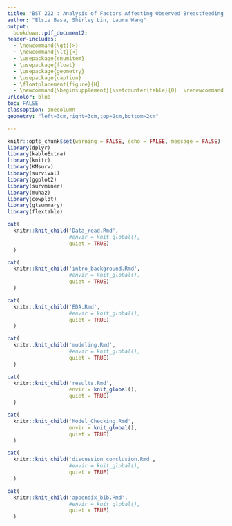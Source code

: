 ```yaml
---
title: "BST 222 : Analysis of Factors Affecting Observed Breastfeeding Durations"
author: "Elsie Basa, Shirley Lin, Laura Wang"
output: 
  bookdown::pdf_document2:
header-includes:
  - \newcommand{\gt}{>} 
  - \newcommand{\lt}{<}
  - \usepackage{enumitem}
  - \usepackage{float}
  - \usepackage{geometry}
  - \usepackage{caption}
  - \floatplacement{figure}{H}
  - \newcommand{\beginsupplement}{\setcounter{table}{0}  \renewcommand{\thetable}{S\arabic{table}} \setcounter{figure}{0} \renewcommand{\thefigure}{S\arabic{figure}}}
urlcolor: blue
toc: FALSE
classoption: onecolumn
geometry: "left=3cm,right=3cm,top=2cm,bottom=2cm"

---
```


```r
knitr::opts_chunk$set(warning = FALSE, echo = FALSE, message = FALSE)
library(dplyr)
library(kableExtra)
library(knitr)
library(KMsurv)
library(survival)
library(ggplot2)
library(survminer)
library(muhaz)
library(cowplot)
library(gtsummary)
library(flextable)
```

```r

cat(
  knitr::knit_child('Data_read.Rmd', 
                    #envir = knit_global(), 
                    quiet = TRUE)
  )

```

```r

cat(
  knitr::knit_child('intro_background.Rmd', 
                    #envir = knit_global(), 
                    quiet = TRUE)
  )

```

```r

cat(
  knitr::knit_child('EDA.Rmd', 
                    #envir = knit_global(), 
                    quiet = TRUE)
  )

```

```r

cat(
  knitr::knit_child('modeling.Rmd', 
                    #envir = knit_global(), 
                    quiet = TRUE)
  )

```

```r

cat(
  knitr::knit_child('results.Rmd', 
                    envir = knit_global(), 
                    quiet = TRUE)
  )

```

```r

cat(
  knitr::knit_child('Model_Checking.Rmd', 
                    envir = knit_global(), 
                    quiet = TRUE)
  )

```


```r

cat(
  knitr::knit_child('discussion_conclusion.Rmd', 
                    #envir = knit_global(), 
                    quiet = TRUE)
  )

```

\pagebreak
\beginsupplement
```r

cat(
  knitr::knit_child('appendix_bib.Rmd', 
                    #envir = knit_global(), 
                    quiet = TRUE)
  )

```

